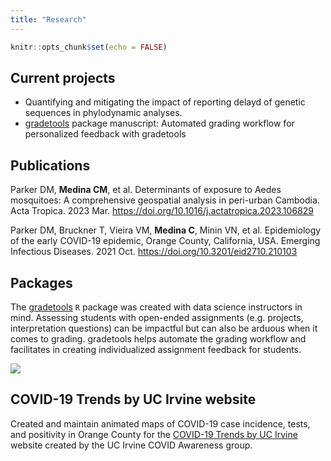 ```yaml
---
title: "Research"
---
```


```r
knitr::opts_chunk$set(echo = FALSE)
```

## Current projects

-   Quantifying and mitigating the impact of reporting delayd of genetic sequences in phylodynamic analyses.\
-   [gradetools](https://federicazoe.github.io/gradetools/) package manuscript: Automated grading workflow for personalized feedback with gradetools

## Publications

Parker DM, **Medina CM**, et al. Determinants of exposure to Aedes mosquitoes: A comprehensive geospatial analysis in peri-urban Cambodia. Acta Tropica. 2023 Mar. <https://doi.org/10.1016/j.actatropica.2023.106829>

Parker DM, Bruckner T, Vieira VM, **Medina C**, Minin VN, et al. Epidemiology of the early COVID-19 epidemic, Orange County, California, USA. Emerging Infectious Diseases. 2021 Oct. <https://doi.org/10.3201/eid2710.210103>

## Packages

The [gradetools](https://federicazoe.github.io/gradetools/) `R` package was created with data science instructors in mind. Assessing students with open-ended assignments (e.g. projects, interpretation questions) can be impactful but can also be arduous when it comes to grading. gradetools helps automate the grading workflow and facilitates in creating individualized assignment feedback for students.

::: column-margin
![](images/gradetools-logo.png)
:::

## COVID-19 Trends by UC Irvine website

Created and maintain animated maps of COVID-19 case incidence, tests, and positivity in Orange County for the [COVID-19 Trends by UC Irvine](https://www.stat.uci.edu/covid19/) website created by the UC Irvine COVID Awareness group.
